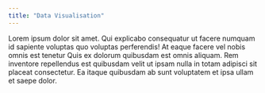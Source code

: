 ```yaml
---
title: "Data Visualisation"
---
```


Lorem ipsum dolor sit amet. Qui explicabo consequatur ut facere numquam id sapiente voluptas quo voluptas perferendis! At eaque facere vel nobis omnis est tenetur Quis ex dolorum quibusdam est omnis aliquam. Rem inventore repellendus est quibusdam velit ut ipsam nulla in totam adipisci sit placeat consectetur. Ea itaque quibusdam ab sunt voluptatem et ipsa ullam et saepe dolor.